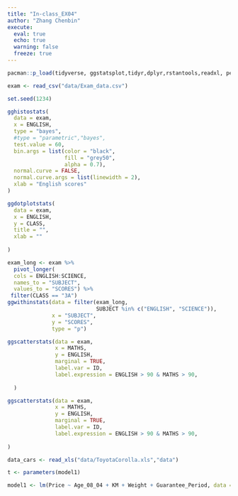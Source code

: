 ```yaml
---
title: "In-class_EX04"
author: "Zhang Chenbin"
execute: 
  eval: true
  echo: true
  warning: false
  freeze: true
---
```



```r
pacman::p_load(tidyverse, ggstatsplot,tidyr,dplyr,rstantools,readxl, performance, parameters)
```

```r
exam <- read_csv("data/Exam_data.csv")
```



```r
set.seed(1234)

gghistostats(
  data = exam,
  x = ENGLISH,
  type = "bayes",
  #type = "parametric","bayes",
  test.value = 60,
  bin.args = list(color = "black",
                  fill = "grey50",
                  alpha = 0.7),
  normal.curve = FALSE,
  normal.curve.args = list(linewidth = 2),
  xlab = "English scores"
)
```

```r
ggdotplotstats(
  data = exam,
  x = ENGLISH,
  y = CLASS,
  title = "",
  xlab = ""
  
)
```

```r
exam_long <- exam %>%
  pivot_longer(
  cols = ENGLISH:SCIENCE,
  names_to = "SUBJECT",
  values_to = "SCORES") %>%
 filter(CLASS == "3A")
ggwithinstats(data = filter(exam_long,
                            SUBJECT %in% c("ENGLISH", "SCIENCE")),
              x = "SUBJECT",
              y = "SCORES",
              type = "p")
```
```r
ggscatterstats(data = exam,
               x = MATHS,
               y = ENGLISH,
               marginal = TRUE,
               label.var = ID,
               label.expression = ENGLISH > 90 & MATHS > 90,
  
  )
```
```r
ggscatterstats(data = exam,
               x = MATHS,
               y = ENGLISH,
               marginal = TRUE,
               label.var = ID,
               label.expression = ENGLISH > 90 & MATHS > 90,
  
)
```


```r
data_cars <- read_xls("data/ToyotaCorolla.xls","data")
```


```r
t <- parameters(model1)
```

```r
model1 <- lm(Price ~ Age_08_04 + KM + Weight + Guarantee_Period, data = data_cars )
```

```r

```
